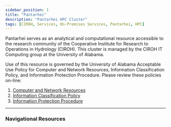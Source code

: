 ```yaml
---
sidebar_position: 1
title: "Pantarhei"
description: "Pantarhei HPC Cluster"
tags: [CIROH, Services, On-Premises Services, Pantarhei, HPC]
---
```

Pantarhei serves as an analytical and computational resource accessible to the research community of the Cooperative Institute for Research to Operations in Hydrology (CIROH). This cluster is managed by the CIROH IT Computing group at the University of Alabama. 

Use of this resource is governed by the University of Alabama Acceptable Use Policy for Computer and Network Resources, Information Classification Policy, and Information Protection Procedure. Please review these policies on-line:

1. [Computer and Network Resources](https://oit.ua.edu/about/policies/it-use-guideline-computer-and-network-use/)
2. [Information Classification Policy](https://ua-public.policystat.com/policy/14809337/latest/)
3. [Information Protection Procedure](https://oit.ua.edu/internaldocs/20210205-UA%20Information%20Protection%20Procedures.pdf)

------------------------------------------------

### Navigational Resources


<DocCardList />